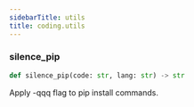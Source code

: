 ```yaml
---
sidebarTitle: utils
title: coding.utils
---
```


### silence\_pip

```python
def silence_pip(code: str, lang: str) -> str
```

Apply -qqq flag to pip install commands.

